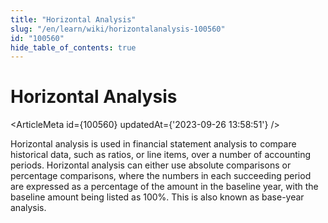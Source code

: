 ```yaml
---
title: "Horizontal Analysis"
slug: "/en/learn/wiki/horizontalanalysis-100560"
id: "100560"
hide_table_of_contents: true
---
```



# Horizontal Analysis

<ArticleMeta id={100560} updatedAt={'2023-09-26 13:58:51'} />
<div className='border-solid border-b border-t-0 my-4 border-[var(--ifm-color-gray-300)]' />

Horizontal analysis is used in financial statement analysis to compare historical data, such as ratios, or line items, over a number of accounting periods. Horizontal analysis can either use absolute comparisons or percentage comparisons, where the numbers in each succeeding period are expressed as a percentage of the amount in the baseline year, with the baseline amount being listed as 100%. This is also known as base-year analysis.
